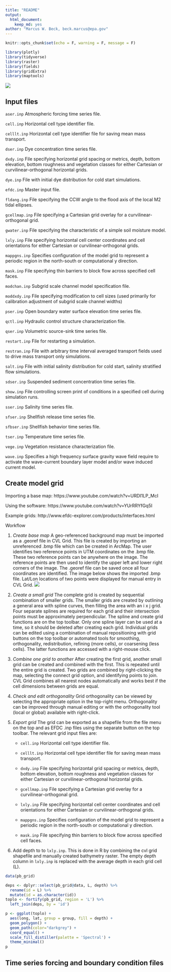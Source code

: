 ```yaml
---
title: "README"
output: 
  html_document:
    keep_md: yes
author: "Marcus W. Beck, beck.marcus@epa.gov"
---
```

```r
knitr::opts_chunk$set(echo = F, warning = F, message = F)

library(plotly)
library(tidyverse)
library(raster)
library(fields)
library(gridExtra)
library(maptools)
```
![](figs/efdc_flo.png)

## Input files

`aser.inp` Atmospheric forcing time series file.

`cell.inp` Horizontal cell type identifier file.

`celllt.inp` Horizontal cell type identifier file for saving mean mass transport.

`dser.inp` Dye concentration time series file.

`dxdy.inp` File specifying horizontal grid spacing or metrics, depth, bottom elevation, bottom roughness and vegetation classes for either Cartesian or curvilinear-orthogonal horizontal grids.

`dye.inp` File with initial dye distribution for cold start simulations.

`efdc.inp` Master input file.

`fldang.inp` File specifying the CCW angle to the flood axis of the local M2 tidal ellipses. 

`gcellmap.inp` File specifying a Cartesian grid overlay for a curvilinear-orthogonal grid.

`gwater.inp` File specifying the characteristic of a simple soil moisture model.

`lxly.inp` File specifying horizontal cell center coordinates and cell orientations for
either Cartesian or curvilinear-orthogonal grids.

`mappgns.inp` Specifies configuration of the model grid to represent a periodic region in the north-south or computational y direction.

`mask.inp` File specifying thin barriers to block flow across specified cell faces.

`modchan.inp` Subgrid scale channel model specification file.

`moddxdy.inp` File specifying modification to cell sizes (used primarily for calibration adjustment of subgrid scale channel widths)

`pser.inp` Open boundary water surface elevation time series file.

`qctl.inp` Hydraulic control structure characterization file.

`qser.inp` Volumetric source-sink time series file.

`restart.inp` File for restarting a simulation.

`restran.inp` File with arbitrary time interval averaged transport fields used to drive mass transport only simulations.

`salt.inp` File with initial salinity distribution for cold start, salinity stratified flow simulations.

`sdser.inp` Suspended sediment concentration time series file.

`show.inp` File controlling screen print of conditions in a specified cell during simulation runs.

`sser.inp` Salinity time series file.

`sfser.inp` Shellfish release time series file.

`sfbser.inp` Shellfish behavior time series file.

`tser.inp` Temperature time series file.

`vege.inp` Vegetation resistance characterization file. 

`wave.inp` Specifies a high frequency surface gravity wave field require to activate the wave-current boundary layer model and/or wave induced current model. 

## Create model grid

Importing a base map: https://www.youtube.com/watch?v=URDI1LP_McI

Using the software: https://www.youtube.com/watch?v=YUrRRYfGq5I\

Example grids: http://www.efdc-explorer.com/products/interfaces.html

Workflow 

1. *Create base map* A geo-referenced background map must be imported as a .georef file in CVL Grid.  This file is created by importing an unreferenced .bmp file which can be created in ArcMap.  The user identifies two reference points in UTM coordinates on the .bmp file.  These two reference points can be anywhere on the image.  The reference points are then used to identify the upper left and lower right corners of the image.  The .georef file can be saved once all four coordinates are identified. The image below shows the imported .bmp file.  Lat/Lon locations of two points were displayed for manual entry in CVL Grid. ![](figs/bath_ref.png)

2. *Create a small grid* The complete grid is created by sequential combination of smaller grids. The smaller grids are created by outlining a general area with spline curves, then filling the area with an i x j grid.  Four separate splines are required for each grid and their intersection points must be approximately perpendicular.  The spline and create grid functions are on the top toolbar.  Only one spline layer can be used at a time, so it should be deleted after creating each grid. Individual grids can be edited using a combination of manual repositioning with grid buttons on the top toolbar or automated tools for smoothing, orthogonality, redistribution, refining (more cells), or coarsening (less cells).  The latter functions are accessed with a right-mouse click.  

3.	*Combine one grid to another* After creating the first grid, another small grid can be created and combined with the first.  This is repeated until the entire grid is created.  Two grids are combined by right-clicking the map, selecting the connect grid option, and identifying points to join.  CVL Grid combines all nearest nodes automatically and works best if the cell dimensions between grids are equal.  

4.	*Check and edit orthogonality* Grid orthogonality can be viewed by selecting the appropriate option in the top-right menu.  Orthogonality can be improved through manual editing or with the orthogonality tool (local or global) available with right-click.  

5.	*Export grid* The grid can be exported as a shapefile from the file menu on the top and as EFDC .inp files using the separate button on the top toolbar.  The relevant grid input files are:

    * `cell.inp` Horizontal cell type identifier file.
    
    * `celllt.inp` Horizontal cell type identifier file for saving mean mass transport.
    
    * `dxdy.inp` File specifying horizontal grid spacing or metrics, depth, bottom elevation, bottom roughness and vegetation classes for either Cartesian or curvilinear-orthogonal horizontal grids.
    
    * `gcellmap.inp` File specifying a Cartesian grid overlay for a curvilinear-orthogonal grid.
    
    * `lxly.inp` File specifying horizontal cell center coordinates and cell orientations for
    either Cartesian or curvilinear-orthogonal grids.
    
    * `mappgns.inp` Specifies configuration of the model grid to represent a periodic region in the north-south or computational y direction.
    
    * `mask.inp` File specifying thin barriers to block flow across specified cell faces.

6. Add depth to to `lxly.inp`.  This is done in R by combining the cvl grid shapefile and manually created bathymetry raster. The empty depth column in `lxly.inp` is replaced with the average depth in each grid cell (L).
```r
data(pb_grid)

deps <- dplyr::select(pb_grid@data, L, depth) %>% 
  rename(id = L) %>% 
  mutate(id = as.character(id))
toplo <- fortify(pb_grid, region = 'L') %>% 
  left_join(deps, by = 'id')

p <- ggplot(toplo) + 
  aes(long, lat, group = group, fill = depth) + 
  geom_polygon() +
  geom_path(color="darkgrey") +
  coord_equal() + 
  scale_fill_distiller(palette = 'Spectral') +
  theme_minimal()
p
```


## Time series forcing and boundary condition files



